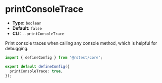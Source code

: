 # printConsoleTrace

- **Type:** `boolean`
- **Default:** `false`
- **CLI:** `--printConsoleTrace`

Print console traces when calling any console method, which is helpful for debugging.

```ts title="rstest.config.ts"
import { defineConfig } from '@rstest/core';

export default defineConfig({
  printConsoleTrace: true,
});
```
